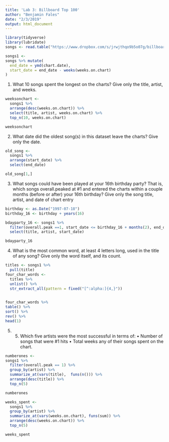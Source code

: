```yaml
---
title: 'Lab 3: Billboard Top 100'
author: "Benjamin Fales"
date: "2/3/2019"
output: html_document
---
```

```r
library(tidyverse)
library(lubridate)
songs <- read.table("https://www.dropbox.com/s/jrwjthqo9b5o07g/billboard_songs.txt?dl=1",header = TRUE,stringsAsFactors = FALSE)
```

```r
songs1 <-
songs %>% mutate(
  end_date = ymd(chart.date),
  start_date = end_date - weeks(weeks.on.chart)
)
```


1. What 10 songs spent the longest on the charts? Give only the title, artist, and weeks.
```r
weeksonchart <-
  songs1 %>% 
  arrange(desc(weeks.on.chart)) %>% 
  select(title, artist, weeks.on.chart) %>% 
  top_n(10, weeks.on.chart)

weeksonchart
```

2. What date did the oldest song(s) in this dataset leave the charts? Give only the date.
```r
old_song <- 
  songs1 %>%
  arrange(start_date) %>% 
  select(end_date)

old_song[1,]
```

3. What songs could have been played at your 16th birthday party? That is, which songs overall.peaked at #1 and entered the charts within a couple months (before or after) your 16th birthday? Give only the song title, artist, and date of chart entry
```r
birthday <- as.Date("1997-07-18")
birthday_16 <- birthday + years(16)

bdayparty_16 <- songs1 %>% 
  filter(overall.peak ==1, start_date <= birthday_16 + months(2), end_date >= birthday_16 - months(2)) %>% 
  select(title, artist, start_date)

bdayparty_16
```

4. What is the most common word, at least 4 letters long, used in the title of any song? Give only the
word itself, and its count.
```r
titles <- songs1 %>%
  pull(title)
four_char_words <-
  titles %>%
  unlist() %>% 
  str_extract_all(pattern = fixed("[^:alpha:]{4,}"))  
  

four_char_words %>%
table() %>%
sort() %>%
rev() %>%
head(1)
```

5. 5) Which five artists were the most successful in terms of:
• Number of songs that were #1 hits
• Total weeks any of their songs spent on the chart.
```r

numberones <-
songs1 %>% 
  filter(overall.peak == 1) %>% 
  group_by(artist) %>%
  summarize_at(vars(title),  funs(n())) %>% 
  arrange(desc(title)) %>% 
  top_n(5)

numberones

weeks_spent <-
  songs1 %>% 
  group_by(artist) %>% 
  summarize_at(vars(weeks.on.chart), funs(sum)) %>% 
  arrange(desc(weeks.on.chart)) %>%
  top_n(5)

weeks_spent
```

